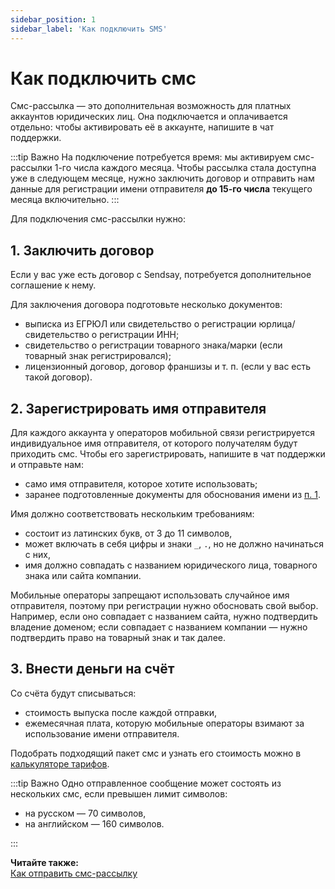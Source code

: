 ```yaml
---
sidebar_position: 1
sidebar_label: 'Как подключить SMS'
---
```



# Как подключить смс

Смс-рассылка — это дополнительная возможность для платных аккаунтов юридических лиц. Она подключается и оплачивается отдельно: чтобы активировать её в аккаунте, <SupportLink>напишите в чат поддержки</SupportLink>.

:::tip Важно
На подключение потребуется время: мы активируем смс-рассылки 1-го числа каждого месяца. Чтобы рассылка стала доступна уже в следующем месяце, нужно заключить договор и отправить нам данные для регистрации имени отправителя **до 15-го числа** текущего месяца включительно.
:::

Для подключения смс-рассылки нужно:

## 1. Заключить договор

Если у вас уже есть договор с Sendsay, потребуется дополнительное соглашение к нему.

Для заключения договора подготовьте несколько документов:

- выписка из ЕГРЮЛ или свидетельство о регистрации юрлица/свидетельство о регистрации ИНН;
- свидетельство о регистрации товарного знака/марки (если товарный знак регистрировался);
- лицензионный договор, договор франшизы и т. п. (если у вас есть такой договор).

## 2. Зарегистрировать имя отправителя

Для каждого аккаунта у операторов мобильной связи регистрируется индивидуальное имя отправителя, от которого получателям будут приходить смс. Чтобы его зарегистрировать, <SupportLink>напишите в чат поддержки</SupportLink> и отправьте нам:

- само имя отправителя, которое хотите использовать;
- заранее подготовленные документы для обоснования имени из [п. 1](#1-заключить-договор).

Имя должно соответствовать нескольким требованиям:

- состоит из латинских букв, от 3 до 11 символов,
- может включать в себя цифры и знаки `_`, `.`, но не должно начинаться с них,
- имя должно совпадать с названием юридического лица, товарного знака или сайта компании.

Мобильные операторы запрещают использовать случайное имя отправителя, поэтому при регистрации нужно обосновать свой выбор. Например, если оно совпадает с названием сайта, нужно подтвердить владение доменом; если совпадает с названием компании — нужно подтвердить право на товарный знак и так далее.

## 3. Внести деньги на счёт

Со счёта будут списываться:

- стоимость выпуска после каждой отправки,
- ежемесячная плата, которую мобильные операторы взимают за использование имени отправителя.

Подобрать подходящий пакет смс и узнать его стоимость можно в [калькуляторе тарифов](https://sendsay.ru/rates).

:::tip Важно
Одно отправленное сообщение может состоять из нескольких смс, если превышен лимит символов:

- на русском — 70 символов,
- на английском — 160 символов.

:::

**Читайте также:**<br/>
[Как отправить смс-рассылку](https://docs.sendsay.ru/other-channels/sms/how-to-create-sms-campaign)<br/>
